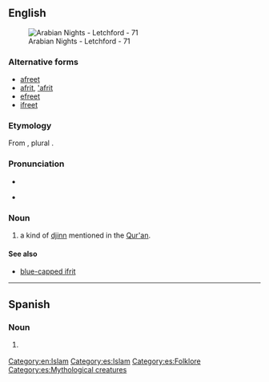 ==English==

{{wikipedia}}
[[File:Arabian Nights - Letchford - 71.jpg|thumb|Arabian Nights - Letchford - 71]]

===Alternative forms===
* [[afreet]]
* [[afrit]], [['afrit]]
* [[efreet]]
* [[ifreet]]

===Etymology===
From {{etyl|ar|en}} {{m|ar|عِفْرِيت}}, plural {{m|ar|عَفَارِيت}}.

===Pronunciation===
* {{IPA|en|/ɪˈfɹiːt/}}
* {{a|nonstandard|spelling pronunciation}} {{IPA|en|/ˈɪf.ɹɪt/}}

===Noun===
{{en-noun}}

# {{lb|en|Islamic mythology}} a kind of [[djinn]] mentioned in the [[Qur'an]].

====See also====
* [[blue-capped ifrit]]

[[Category:en:Islam]]

----

==Spanish==

{{wikipedia|lang=es}}

===Noun===
{{es-noun|m}}

# {{lb|es|Islamic mythology}} {{l|en|ifrit}}

[[Category:es:Islam]]
[[Category:es:Folklore]]
[[Category:es:Mythological creatures]]